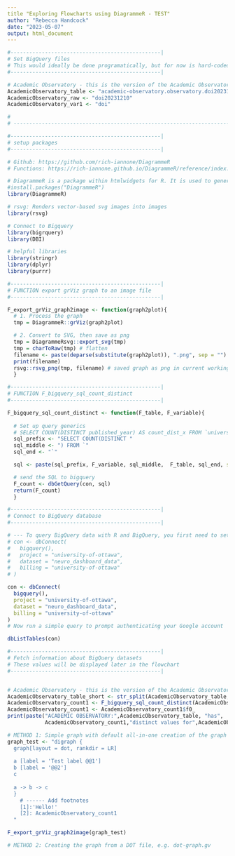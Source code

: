 ```yaml
---
title "Exploring Flowcharts using DiagrammeR - TEST"
author: "Rebecca Handcock"
date: "2023-05-07"
output: html_document
---
```


```r
#------------------------------------------------|
# Set BigQuery files
# This would ideally be done programatically, but for now is hard-coded
#------------------------------------------------|

# Academic Observatory - this is the version of the Academic Observatory
AcademicObservatory_table <- "academic-observatory.observatory.doi20231210"
AcademicObservatory_raw <- "doi20231210"
AcademicObservatory_var1 <- "doi"

#
# ----------------------------------------------------------------------

```

```r
#------------------------------------------------|
# setup packages
#------------------------------------------------|

# Github: https://github.com/rich-iannone/DiagrammeR
# Functions: https://rich-iannone.github.io/DiagrammeR/reference/index.html

# DiagrammeR is a package within htmlwidgets for R. It is used to generate graphs using graphviz and mermaid library.
#install.packages("DiagrammeR")
library(DiagrammeR)

# rsvg: Renders vector-based svg images into images
library(rsvg)

# Connect to Bigquery
library(bigrquery)
library(DBI)

# helpful libraries
library(stringr)
library(dplyr)
library(purrr)

```



```r
#------------------------------------------------|
# FUNCTION export grViz graph to an image file
#------------------------------------------------|

F_export_grViz_graph2image <- function(graph2plot){
  # 1. Process the graph
  tmp = DiagrammeR::grViz(graph2plot)

  # 2. Convert to SVG, then save as png
  tmp = DiagrammeRsvg::export_svg(tmp)
  tmp = charToRaw(tmp) # flatten
  filename <- paste(deparse(substitute(graph2plot)), ".png", sep = "")
  print(filename)
  rsvg::rsvg_png(tmp, filename) # saved graph as png in current working directory
  }
```


```r
#------------------------------------------------|
# FUNCTION F_bigquery_sql_count_distinct 
#------------------------------------------------|

F_bigquery_sql_count_distinct <- function(F_table, F_variable){
  
  # Set up query generics
  # SELECT COUNT(DISTINCT published_year) AS count_dist_x FROM `university-of-ottawa.neuro_dashboard_data.dashboard_data_pubs`
  sql_prefix <- "SELECT COUNT(DISTINCT "
  sql_middle <- ") FROM `"
  sql_end <- "`"

  sql <- paste(sql_prefix, F_variable, sql_middle,  F_table, sql_end, sep = "")

  # send the SQL to bigquery
  F_count <- dbGetQuery(con, sql)
  return(F_count)
  }
```


```r
#------------------------------------------------|
# Connect to BigQuery database
#------------------------------------------------|

# --- To query BigQuery data with R and BigQuery, you first need to set up a connection to a data set using this syntax:
# con <- dbConnect(
#   bigquery(),
#   project = "university-of-ottawa",
#   dataset = "neuro_dashboard_data",
#   billing = "university-of-ottawa"
# )

con <- dbConnect(
  bigquery(),
  project = "university-of-ottawa",
  dataset = "neuro_dashboard_data",
  billing = "university-of-ottawa"
)
# Now run a simple query to prompt authenticating your Google account

dbListTables(con)

```


```r
#------------------------------------------------|
# Fetch information about BigQuery datasets
# These values will be displayed later in the flowchart
#------------------------------------------------|


# Academic Observatory - this is the version of the Academic Observatory
AcademicObservatory_table_short <- str_split(AcademicObservatory_table, "\\.")[[1]][3]
AcademicObservatory_count1 <- F_bigquery_sql_count_distinct(AcademicObservatory_table, AcademicObservatory_var1)
AcademicObservatory_count1 <- AcademicObservatory_count1$f0_
print(paste("ACADEMIC OBSERVATORY:",AcademicObservatory_table, "has", 
            AcademicObservatory_count1,"distinct values for",AcademicObservatory_var1))
```





```r
# METHOD 1: Simple graph with default all-in-one creation of the graph
graph_test <- "digraph {
  graph[layout = dot, rankdir = LR]
  
  a [label = 'Test label @@1']
  b [label = '@@2']
  c
  
  a -> b -> c 
  }
    # ------ Add footnotes 
    [1]:'Hello!'
    [2]: AcademicObservatory_count1
  "

F_export_grViz_graph2image(graph_test)
```
```r
# METHOD 2: Creating the graph from a DOT file, e.g. dot-graph.gv



```



